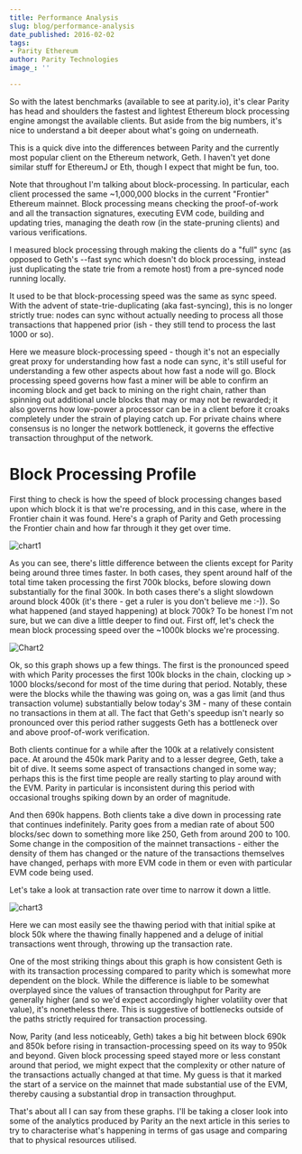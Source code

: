 ```yaml
---
title: Performance Analysis
slug: blog/performance-analysis
date_published: 2016-02-02
tags:
- Parity Ethereum
author: Parity Technologies
image_: ''

---
```

So with the latest benchmarks (available to see at parity.io), it's clear Parity has head and shoulders the fastest and lightest Ethereum block processing engine amongst the available clients. But aside from the big numbers, it's nice to understand a bit deeper about what's going on underneath.

This is a quick dive into the differences between Parity and the currently most popular client on the Ethereum network, Geth. I haven't yet done similar stuff for EthereumJ or Eth, though I expect that might be fun, too.

Note that throughout I'm talking about block-processing. In particular, each client processed the same ~1,000,000 blocks in the current "Frontier" Ethereum mainnet. Block processing means checking the proof-of-work and all the transaction signatures, executing EVM code, building and updating tries, managing the death row (in the state-pruning clients) and various verifications.

I measured block processing through making the clients do a "full" sync (as opposed to Geth's --fast sync which doesn't do block processing, instead just duplicating the state trie from a remote host) from a pre-synced node running locally.

It used to be that block-processing speed was the same as sync speed. With the advent of state-trie-duplicating (aka fast-syncing), this is no longer strictly true: nodes can sync without actually needing to process all those transactions that happened prior (ish - they still tend to process the last 1000 or so).

Here we measure block-processing speed - though it's not an especially great proxy for understanding how fast a node can sync, it's still useful for understanding a few other aspects about how fast a node will go. Block processing speed governs how fast a miner will be able to confirm an incoming block and get back to mining on the right chain, rather than spinning out additional uncle blocks that may or may not be rewarded; it also governs how low-power a processor can be in a client before it croaks completely under the strain of playing catch up. For private chains where consensus is no longer the network bottleneck, it governs the effective transaction throughput of the network.

# Block Processing Profile

First thing to check is how the speed of block processing changes based upon which block it is that we're processing, and in this case, where in the Frontier chain it was found. Here's a graph of Parity and Geth processing the Frontier chain and how far through it they get over time.

![chart1](/images/chart1.png)

As you can see, there's little difference between the clients except for Parity being around three times faster. In both cases, they spent around half of the total time taken processing the first 700k blocks, before slowing down substantially for the final 300k. In both cases there's a slight slowdown around block 400k (it's there - get a ruler is you don't believe me :-)). So what happened (and stayed happening) at block 700k? To be honest I'm not sure, but we can dive a little deeper to find out. First off, let's check the mean block processing speed over the ~1000k blocks we're processing.

![Chart2](/images/Chart2.png)

Ok, so this graph shows up a few things. The first is the pronounced speed with which Parity processes the first 100k blocks in the chain, clocking up > 1000 blocks/second for most of the time during that period. Notably, these were the blocks while the thawing was going on, was a gas limit (and thus transaction volume) substantially below today's 3M - many of these contain no transactions in them at all. The fact that Geth's speedup isn't nearly so pronounced over this period rather suggests Geth has a bottleneck over and above proof-of-work verification.

Both clients continue for a while after the 100k at a relatively consistent pace. At around the 450k mark Parity and to a lesser degree, Geth, take a bit of dive. It seems some aspect of transactions changed in some way; perhaps this is the first time people are really starting to play around with the EVM. Parity in particular is inconsistent during this period with occasional troughs spiking down by an order of magnitude.

And then 690k happens. Both clients take a dive down in processing rate that continues indefinitely. Parity goes from a median rate of about 500 blocks/sec down to something more like 250, Geth from around 200 to 100. Some change in the composition of the mainnet transactions - either the density of them has changed or the nature of the transactions themselves have changed, perhaps with more EVM code in them or even with particular EVM code being used.

Let's take a look at transaction rate over time to narrow it down a little.

![chart3](/images/chart3.png)

Here we can most easily see the thawing period with that initial spike at block 50k where the thawing finally happened and a deluge of initial transactions went through, throwing up the transaction rate.

One of the most striking things about this graph is how consistent Geth is with its transaction processing compared to parity which is somewhat more dependent on the block. While the difference is liable to be somewhat overplayed since the values of transaction throughput for Parity are generally higher (and so we'd expect accordingly higher volatility over that value), it's nonetheless there. This is suggestive of bottlenecks outside of the paths strictly required for transaction processing.

Now, Parity (and less noticeably, Geth) takes a big hit between block 690k and 850k before rising in transaction-processing speed on its way to 950k and beyond. Given block processing speed stayed more or less constant around that period, we might expect that the complexity or other nature of the transactions actually changed at that time. My guess is that it marked the start of a service on the mainnet that made substantial use of the EVM, thereby causing a substantial drop in transaction throughput.

That's about all I can say from these graphs. I'll be taking a closer look into some of the analytics produced by Parity an the next article in this series to try to characterise what's happening in terms of gas usage and comparing that to physical resources utilised.